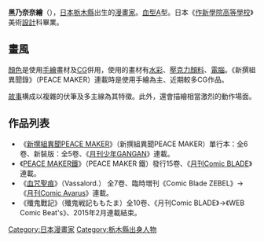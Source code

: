 {{japanese|japanese=黒乃 奈々絵|kana=くろの ななえ|romaji=Kurono Nanae}}
'''黑乃奈奈繪'''（{{bd|1980年|6月18日|||H黑乃}}），[[日本|日本]][[栃木縣|栃木縣]]出生的[[漫畫家|漫畫家]]。[[血型|血型]]A型。日本《[[作新學院高等學校|作新學院高等學校]]》美術[[設計|設計]]科畢業。

==畫風==
[[顏色|顏色]]是使用[[手繪|手繪]]畫材及[[電腦繪圖|CG]]併用，使用的畫材有[[水彩|水彩]]、[[壓克力顏料|壓克力顏料]]、[[電腦|電腦]]。《新撰組異聞錄》（PEACE MAKER）連載時是使用手繪為主、近期較多CG作品。

[[故事|故事]]構成以複雜的伏筆及多主線為其特徵。此外，還會描繪相當激烈的動作場面。

==作品列表==
*《[[PEACE_MAKER鐵|新撰組異聞PEACE MAKER]]》（新撰組異聞PEACE MAKER）單行本：全6卷、新裝版：全5卷、《[[月刊少年GANGAN|月刊少年GANGAN]]》連載。
*《[[PEACE_MAKER鐵|PEACE MAKER鐵]]》（PEACE MAKER 鐵）發行15卷、《[[月刊Comic_BLADE|月刊Comic BLADE]]》連載。
*《[[血咒聖痕|血咒聖痕]]》（Vassalord.） 全7卷、臨時増刊《Comic Blade ZEBEL》→《[[月刊Comic_Avarus|月刊Comic Avarus]]》連載。
*《殲鬼戰記》（殲鬼戦記ももたま）全10卷、《月刊Comic BLADE》→《WEB Comic Beat's》、2015年2月連載結束。

{{Japanese cartoonist-stub}}
{{DEFAULTSORT:Kurono Nanae}}
[[Category:日本漫畫家|Category:日本漫畫家]]
[[Category:栃木縣出身人物|Category:栃木縣出身人物]]